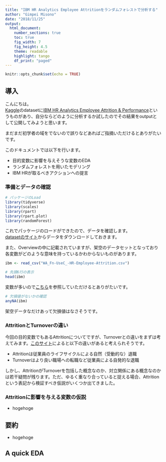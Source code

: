 ```yaml
---
title: "IBM HR Analytics Employee Attritionをランダムフォレストで分析する"
author: "Gimpei Misono"
date: "2018/11/25"
output: 
  html_document:
    number_sections: true
    toc: true
    fig_width: 7
    fig_height: 4.5
    theme: readable
    highlight: tango
    df_print: "paged"
---
```


```r
knitr::opts_chunk$set(echo = TRUE)
```

## 導入

こんにちは。  
[Kaggle](https://www.kaggle.com/)のdatasetに[IBM HR Analytics Employee Attrition & Performance](https://www.kaggle.com/pavansubhasht/ibm-hr-analytics-attrition-dataset)というものがあり、自分ならどのように分析するか試したのでその結果をoutputとして公開してみようと思います。

まだまだ初学者の域をでないので誤りなどあればご指摘いただけるとありがたいです。

このドキュメントでは以下を行います。

* 目的変数に影響を与えそうな変数のEDA
* ランダムフォレストを用いたモデリング
* IBM HRが取るべきアクションへの提言

### 準備とデータの確認

```r
# パッケージのLoad
library(tidyverse)
library(scales)
library(rpart)
library(rpart.plot)
library(randomForest)
```

これでパッケージのロードができたので、データを確認します。  
[datasetのサイト](https://www.kaggle.com/pavansubhasht/ibm-hr-analytics-attrition-dataset)からデータをダウンロードしておきます。  

また、Overviewの中に記載されていますが、架空のデータセットとなっており各変数がどのような意味を持っているかわからないものがあります。

```r
ibm <- read_csv("WA_Fn-UseC_-HR-Employee-Attrition.csv")

# 先頭6行の表示
head(ibm)
```

変数が多いので[こちら](https://www.kaggle.com/pavansubhasht/ibm-hr-analytics-attrition-dataset/home)を参照していただけるとありがたいです。

```r
# 欠損値がないかの確認
anyNA(ibm)
```

架空データなだけあって欠損値はなさそうです。

### AttritionとTurnoverの違い

今回の目的変数でもあるAttritionについてですが、Turnoverとの違いをまずは考えてみます。[このサイト](https://smallbusiness.chron.com/employee-turnover-vs-attrition-15846.html)によると以下の違いがあると考えられそうです。

* Attritionは従業員のライフサイクルによる自然（受動的な）退職
* Turnoverはより良い職場への転職など従業員による自発的な退職

しかし、AttritionがTurnoverを包括した概念なのか、対立関係にある概念なのかは若干疑問が残ります。ただ、ゆるく重なり合っていると捉える場合、Attritionという表記から検証すべき仮説がいくつか出てきました。

### Attritionに影響を与える変数の仮説

* hogehoge

## 要約

* hogehoge

## A quick EDA
